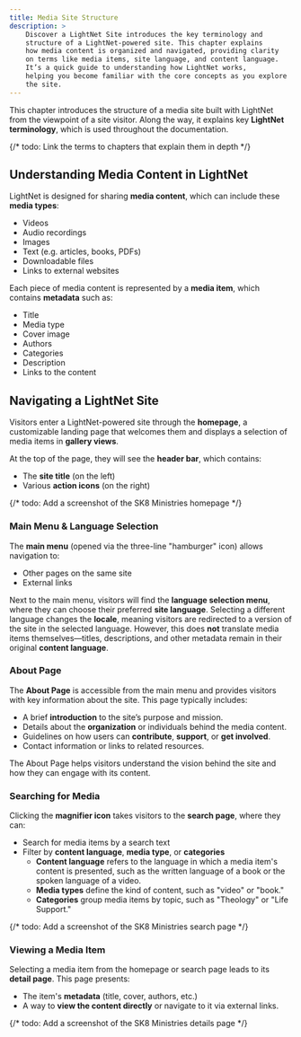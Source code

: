 ```yaml
---
title: Media Site Structure
description: > 
    Discover a LightNet Site introduces the key terminology and 
    structure of a LightNet-powered site. This chapter explains 
    how media content is organized and navigated, providing clarity 
    on terms like media items, site language, and content language. 
    It’s a quick guide to understanding how LightNet works, 
    helping you become familiar with the core concepts as you explore 
    the site.
---
```


This chapter introduces the structure of a media site built with LightNet from the viewpoint of a site visitor. Along the way, it explains key **LightNet terminology**, which is used throughout the documentation.

{/* todo: Link the terms to chapters that explain them in depth */}

## Understanding Media Content in LightNet

LightNet is designed for sharing **media content**, which can include these **media types**:

- Videos
- Audio recordings
- Images
- Text (e.g. articles, books, PDFs)
- Downloadable files
- Links to external websites

Each piece of media content is represented by a **media item**, which contains **metadata** such as:

- Title
- Media type
- Cover image
- Authors
- Categories
- Description
- Links to the content

## Navigating a LightNet Site

Visitors enter a LightNet-powered site through the **homepage**, a customizable landing page 
that welcomes them and displays a selection of media items in **gallery views**.

At the top of the page, they will see the **header bar**, which contains:
- The **site title** (on the left)
- Various **action icons** (on the right)

{/* todo: Add a screenshot of the SK8 Ministries homepage */}

### Main Menu & Language Selection

The **main menu** (opened via the three-line "hamburger" icon) allows navigation to:
- Other pages on the same site
- External links

Next to the main menu, visitors will find the **language selection menu**, where they can choose their preferred **site language**. Selecting a different language changes the **locale**, meaning visitors are redirected to a version of the site in the selected language. However, this does **not** translate media items themselves—titles, descriptions, and other metadata remain in their original **content language**.

### About Page

The **About Page** is accessible from the main menu and provides visitors with key information about the site. This page typically includes:
- A brief **introduction** to the site’s purpose and mission.
- Details about the **organization** or individuals behind the media content.
- Guidelines on how users can **contribute**, **support**, or **get involved**.
- Contact information or links to related resources.

The About Page helps visitors understand the vision behind the site and how they can engage with its content.

### Searching for Media

Clicking the **magnifier icon** takes visitors to the **search page**, where they can:
- Search for media items by a search text
- Filter by **content language**, **media type**, or **categories**
    - **Content language** refers to the language in which a media item's content is presented, such as the written language of a book or the spoken language of a video.
    - **Media types** define the kind of content, such as "video" or "book."
    - **Categories** group media items by topic, such as "Theology" or "Life Support."

{/* todo: Add a screenshot of the SK8 Ministries search page */}


### Viewing a Media Item


Selecting a media item from the homepage or search page leads to its **detail page**. This page presents:
- The item's **metadata** (title, cover, authors, etc.)
- A way to **view the content directly** or navigate to it via external links.

{/* todo: Add a screenshot of the SK8 Ministries details page */}
